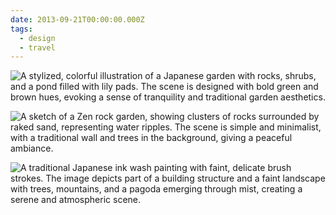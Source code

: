 ```yaml
---
date: 2013-09-21T00:00:00.000Z
tags:
  - design
  - travel
---
```

![A stylized, colorful illustration of a Japanese garden with rocks, shrubs, and a pond filled with lily pads. The scene is designed with bold green and brown hues, evoking a sense of tranquility and traditional garden aesthetics.](../../assets/art/20130921-scan-1.jpg)

![A sketch of a Zen rock garden, showing clusters of rocks surrounded by raked sand, representing water ripples. The scene is simple and minimalist, with a traditional wall and trees in the background, giving a peaceful ambiance.](../../assets/art/20130921-scan-2.jpg)

![A traditional Japanese ink wash painting with faint, delicate brush strokes. The image depicts part of a building structure and a faint landscape with trees, mountains, and a pagoda emerging through mist, creating a serene and atmospheric scene.](../../assets/art/20130921-scan-3.jpg)
